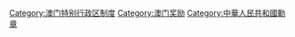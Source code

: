 [[Category:澳门特别行政区制度‎|Category:澳门特别行政区制度‎]]
[[Category:澳门奖励|Category:澳门奖励]]
[[Category:中華人民共和國勳章|Category:中華人民共和國勳章]]